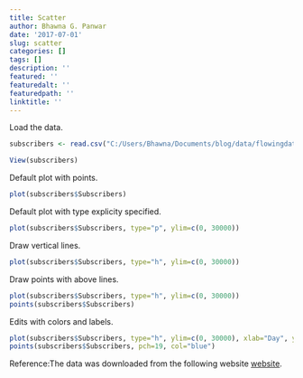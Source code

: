 ```yaml
---
title: Scatter
author: Bhawna G. Panwar
date: '2017-07-01'
slug: scatter
categories: []
tags: []
description: ''
featured: ''
featuredalt: ''
featuredpath: ''
linktitle: ''
---
```



Load the data.

```r
subscribers <- read.csv("C:/Users/Bhawna/Documents/blog/data/flowingdata_subscribers.csv", sep=",", header=TRUE)

View(subscribers)
```

Default plot with points.

```r
plot(subscribers$Subscribers)
```

Default plot with type explicity specified.

```r
plot(subscribers$Subscribers, type="p", ylim=c(0, 30000))

```

Draw vertical lines.

```r
plot(subscribers$Subscribers, type="h", ylim=c(0, 30000))
```

Draw points with above lines.

```r
plot(subscribers$Subscribers, type="h", ylim=c(0, 30000))
points(subscribers$Subscribers)
```

Edits with colors and labels.

```r
plot(subscribers$Subscribers, type="h", ylim=c(0, 30000), xlab="Day", ylab="Subscribers")
points(subscribers$Subscribers, pch=19, col="blue") 
```

Reference:The data was downloaded from the following website [website](http://www.wiley.com/WileyCDA/WileyTitle/productCd-0470944889.html).